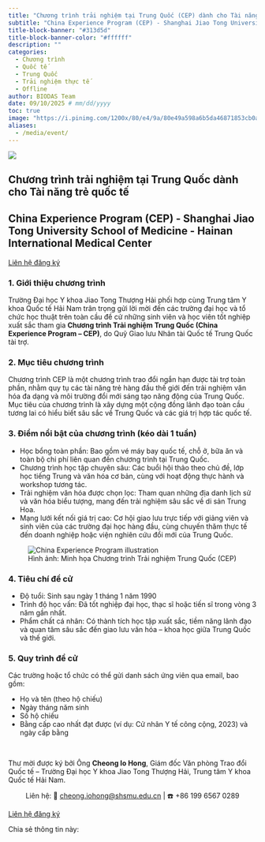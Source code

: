 ```yaml
---
title: "Chương trình trải nghiệm tại Trung Quốc (CEP) dành cho Tài năng trẻ quốc tế"
subtitle: "China Experience Program (CEP) - Shanghai Jiao Tong University School of Medicine - Hainan International Medical Center"
title-block-banner: "#313d5d"
title-block-banner-color: "#ffffff"
description: ""
categories:
  - Chương trình
  - Quốc tế
  - Trung Quốc
  - Trải nghiệm thực tế
  - Offline
author: BIODAS Team
date: 09/10/2025 # mm/dd/yyyy
toc: true
image: "https://i.pinimg.com/1200x/80/e4/9a/80e49a598a6b5da46871853cb0aecf58.jpg"
aliases: 
  - /media/event/
---
```


![](https://i.pinimg.com/1200x/e0/6a/2e/e06a2e8cfd4974e481e6e9d58f6aab61.jpg){fig-align="center" class="img-cover"}



```{=html}
<!-- Gắn file CSS -->
<link rel="stylesheet" href="section-event-template.css">

<!-- Font Awesome CDN (hiển thị icon mạng xã hội) -->
<link rel="stylesheet" href="https://cdnjs.cloudflare.com/ajax/libs/font-awesome/6.5.0/css/all.min.css">

<section class="section-event-template">
  <div class="event-hero">
    <div class="light-beam"></div>

    <!-- PARTICLES -->
    <div class="particle-container">
      <div class="particle"></div><div class="particle"></div><div class="particle"></div>
      <div class="particle"></div><div class="particle"></div><div class="particle"></div>
      <div class="particle"></div><div class="particle"></div>
    </div>

    <div class="overlay"></div>
    <div class="hero-content">
      <h1 class="hero-title shimmer">Chương trình trải nghiệm tại Trung Quốc dành cho Tài năng trẻ quốc tế</h1>
      <h2 class="hero-subtitle">
        China Experience Program (CEP) - Shanghai Jiao Tong University School of Medicine - Hainan International Medical Center
      </h2>
      <a href="mailto:cheong.iohong@shsmu.edu.cn" class="btn-register">
        Liên hệ đăng ký
      </a>
    </div>
  </div>

  <div class="event-body">
    <h3>1. Giới thiệu chương trình</h3>
    <p>
      Trường Đại học Y khoa Jiao Tong Thượng Hải phối hợp cùng Trung tâm Y khoa Quốc tế Hải Nam trân trọng gửi lời mời đến các trường đại học và tổ chức học thuật trên toàn cầu đề cử những sinh viên và học viên tốt nghiệp xuất sắc tham gia 
      <strong>Chương trình Trải nghiệm Trung Quốc (China Experience Program – CEP)</strong>, do Quỹ Giao lưu Nhân tài Quốc tế Trung Quốc tài trợ.
    </p>

    <h3>2. Mục tiêu chương trình</h3>
    <p>
      Chương trình CEP là một chương trình trao đổi ngắn hạn được tài trợ toàn phần, nhằm quy tụ các tài năng trẻ hàng đầu thế giới đến trải nghiệm văn hóa đa dạng và môi trường đổi mới sáng tạo năng động của Trung Quốc. 
      Mục tiêu của chương trình là xây dựng một cộng đồng lãnh đạo toàn cầu tương lai có hiểu biết sâu sắc về Trung Quốc và các giá trị hợp tác quốc tế.
    </p>

    <h3>3. Điểm nổi bật của chương trình (kéo dài 1 tuần)</h3>
    <!-- CALL OUT: Điểm nổi bật -->
    <div class="event-callout">
      <ul>
        <li>Học bổng toàn phần: Bao gồm vé máy bay quốc tế, chỗ ở, bữa ăn và toàn bộ chi phí liên quan đến chương trình tại Trung Quốc.</li>
        <li>Chương trình học tập chuyên sâu: Các buổi hội thảo theo chủ đề, lớp học tiếng Trung và văn hóa cơ bản, cùng với hoạt động thực hành và workshop tương tác.</li>
        <li>Trải nghiệm văn hóa được chọn lọc: Tham quan những địa danh lịch sử và văn hóa biểu tượng, mang đến trải nghiệm sâu sắc về di sản Trung Hoa.</li>
        <li>Mạng lưới kết nối giá trị cao: Cơ hội giao lưu trực tiếp với giảng viên và sinh viên của các trường đại học hàng đầu, cùng chuyến thăm thực tế đến doanh nghiệp hoặc viện nghiên cứu đổi mới của Trung Quốc.</li>
      </ul>
    </div>

    <figure>
      <div class="img-wrap">
        <img src="https://i.pinimg.com/1200x/f1/99/5c/f1995cadbd70bd80a3d0c3bd35210bbe.jpg" class="img" alt="China Experience Program illustration" />
      </div>
      <figcaption>
        Hình ảnh: Minh họa Chương trình Trải nghiệm Trung Quốc (CEP)
      </figcaption>
    </figure>

    <h3>4. Tiêu chí đề cử</h3>
    <!-- CALL OUT: Tiêu chí đề cử -->
    <div class="event-callout">
      <ul>
        <li>Độ tuổi: Sinh sau ngày 1 tháng 1 năm 1990</li>
        <li>Trình độ học vấn: Đã tốt nghiệp đại học, thạc sĩ hoặc tiến sĩ trong vòng 3 năm gần nhất.</li>
        <li>Phẩm chất cá nhân: Có thành tích học tập xuất sắc, tiềm năng lãnh đạo và quan tâm sâu sắc đến giao lưu văn hóa – khoa học giữa Trung Quốc và thế giới.</li>
      </ul>
    </div>

    <h3>5. Quy trình đề cử</h3>
    <p>Các trường hoặc tổ chức có thể gửi danh sách ứng viên qua email, bao gồm:</p>
    <!-- CALL OUT: Quy trình đề cử -->
    <div class="event-callout">
      <ul>
        <li>Họ và tên (theo hộ chiếu)</li>
        <li>Ngày tháng năm sinh</li>
        <li>Số hộ chiếu</li>
        <li>Bằng cấp cao nhất đạt được (ví dụ: Cử nhân Y tế công cộng, 2023) và ngày cấp bằng</li>
      </ul>
    </div>
    <br>

    <p>
      Thư mời được ký bởi Ông <strong>Cheong Io Hong</strong>, Giám đốc Văn phòng Trao đổi Quốc tế – Trường Đại học Y khoa Jiao Tong Thượng Hải, Trung tâm Y khoa Quốc tế Hải Nam.
    </p>

    <p>
      <center>Liên hệ: 📧 <a href="mailto:cheong.iohong@shsmu.edu.cn">cheong.iohong@shsmu.edu.cn</a> | ☎️ +86 199 6567 0289</center>
    </p>

    <div class="btn-wrap">
      <a href="mailto:cheong.iohong@shsmu.edu.cn" class="btn-register">
        Liên hệ đăng ký
      </a>
    </div>

    <!-- SOCIAL SHARE -->
    <div class="social-section">
      <p class="share-note">Chia sẻ thông tin này:</p>
      <div class="social-share">
        <a href="https://www.facebook.com/sharer/sharer.php?u=https://www.biodas.net/media/event/250929-cep.html" class="fb" title="Chia sẻ trên Facebook"><i class="fab fa-facebook-f"></i></a>
        <a href="https://twitter.com/intent/tweet?status=https://www.biodas.net/media/event/250929-cep.html" class="x" title="Chia sẻ trên X / Twitter"><i class="fab fa-x-twitter"></i></a>
        <a href="https://www.linkedin.com/shareArticle?mini=true&url=https://biodas.net/media/event/250929-cep.html" class="in" title="Chia sẻ trên LinkedIn"><i class="fab fa-linkedin-in"></i></a>
      </div>
    </div>
  </div>
</section>


```

